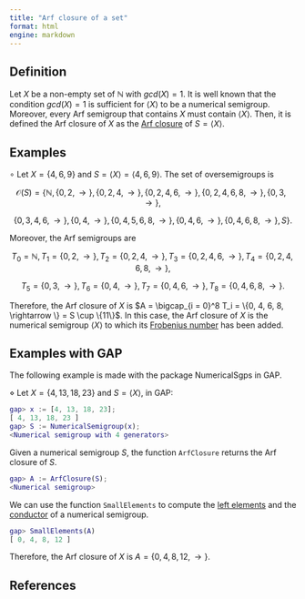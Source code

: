 ```yaml
---
title: "Arf closure of a set"
format: html
engine: markdown
---
```


<!-- Definición de Num. Sem. -->

## Definition

Let $X$ be a non-empty set of $\mathbb{N}$ with $gcd(X) = 1$. It is well known that the condition $gcd(X) = 1$ is sufficient for $\langle X \rangle$ to be a numerical semigroup. Moreover, every Arf semigroup that contains $X$ must contain $\langle X \rangle$. Then, it is defined the Arf closure of $X$ as the [Arf closure](Arf-closure.qmd) of $S = \langle X \rangle$.

## Examples

$\circ$ Let $X = \{4, 6, 9\}$ and $S = \langle X \rangle = \langle 4, 6, 9 \rangle$. The set of oversemigroups is

$$
\mathcal{O}(S) = \{\mathbb{N}, \{0, 2, \rightarrow \}, \{0, 2, 4, \rightarrow \}, \{0, 2, 4, 6, \rightarrow\}, \{0, 2, 4, 6, 8, \rightarrow \}, \{0, 3, \rightarrow \},
$$

$$
\{0, 3, 4, 6, \rightarrow \}, \{0, 4, \rightarrow \}, \{0, 4, 5, 6, 8, \rightarrow \}, \{0, 4, 6, \rightarrow \}, \{0, 4, 6, 8, \rightarrow \}, S \}.
$$

Moreover, the Arf semigroups are

$$
T_0 = \mathbb{N}, T_1 = \{0, 2, \rightarrow \}, T_2 = \{0, 2, 4, \rightarrow \}, T_3 = \{0, 2, 4, 6, \rightarrow \}, T_4 = \{0, 2, 4, 6, 8, \rightarrow \}, 
$$

$$
T_5 = \{0, 3, \rightarrow \}, T_6 = \{0, 4, \rightarrow \}, T_7 = \{0, 4, 6, \rightarrow \}, T_8 = \{0, 4, 6, 8, \rightarrow \}.
$$

Therefore, the Arf closure of $X$ is $A = \bigcap_{i = 0}^8 T_i = \{0, 4, 6, 8, \rightarrow \} = S \cup \{11\}$. In this case, the Arf closure of $X$ is the numerical semigroup $\langle X \rangle$ to which its [Frobenius number](Frobenius-number.qmd) has been added.

## Examples with GAP

The following example is made with the package NumericalSgps in GAP.

$\diamond$ Let $X = \{4, 13, 18, 23\}$ and $S = \langle X \rangle$, in GAP:

``` gap
gap> x := [4, 13, 18, 23];
[ 4, 13, 18, 23 ]
gap> S := NumericalSemigroup(x);
<Numerical semigroup with 4 generators>
```

Given a numerical semigroup $S$, the function `ArfClosure` returns the Arf closure of $S$.

``` gap
gap> A := ArfClosure(S);
<Numerical semigroup>
```

We can use the function `SmallElements` to compute the [left elements](Left-elements.qmd) and the [conductor](Conductor.qmd) of a numerical semigroup.

``` gap
gap> SmallElements(A)
[ 0, 4, 8, 12 ]
```

Therefore, the Arf closure of $X$ is $A = \{0, 4, 8, 12, \rightarrow\}$.

## References
